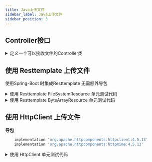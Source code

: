 ```yaml
---
title: Java上传文件
sidebar_label: Java上传文件
sidebar_position: 3
---
```


## Controller接口

<details>
	<summary>定义一个可以接收文件的Controller类</summary>

```java
package whalefall.filedownloadorup;

import lombok.extern.slf4j.Slf4j;
import org.springframework.web.bind.annotation.PostMapping;
import org.springframework.web.bind.annotation.RequestParam;
import org.springframework.web.bind.annotation.RestController;
import org.springframework.web.multipart.MultipartFile;

/**
 * @author: WhaleFall541
 * @date: 2021/11/25 22:29
 */
@RestController
@Slf4j
public class Test4HtmlController {

    @PostMapping("upload1")
    public String upload1(@RequestParam("file") MultipartFile file, @RequestParam("test") String test) {
        log.info("upload1 {} test {}", file.getOriginalFilename(), test);
        return "OK";
    }

}

```

</details>

## 使用 Resttemplate 上传文件

使用Spring-Boot 时集成Resttemplate 无需额外导包

<details>
	<summary>使用 Resttemplate FileSystemResource 单元测试代码</summary>

```java
package whalefall.filedownloadorup;


import org.junit.jupiter.api.Assertions;
import org.junit.jupiter.api.Test;
import org.slf4j.Logger;
import org.slf4j.LoggerFactory;
import org.springframework.core.io.FileSystemResource;
import org.springframework.http.*;
import org.springframework.util.LinkedMultiValueMap;
import org.springframework.util.MultiValueMap;
import org.springframework.web.client.RestTemplate;

import java.io.File;

import static whalefall.filedownloadorup.TestHttpClientUpload1.FILE_PATH;
import static whalefall.filedownloadorup.TestHttpClientUpload1.UPLOAD_URL;

/**
 * @author Halcyon
 * @since 1.0.0
 */
public class TestRestTemplateUpload {
    private static final Logger logger = LoggerFactory.getLogger(TestHttpClientUpload1.class);
    @Test
    public void testResttemplateUpload() {
        File file = new File(FILE_PATH);

        // 创建RestTemplate实例
        RestTemplate restTemplate = new RestTemplate();

        // 构建请求体
        MultiValueMap<String, Object> requestBody = new LinkedMultiValueMap<>();
        // ByteArrayResource 也可以但是要覆盖getFilename方法 适用于byte字节文件
        requestBody.add("file", new FileSystemResource(file)); // 添加文件
        requestBody.add("test", "testResttemplateUpload test");

        // 设置请求头
        HttpHeaders headers = new HttpHeaders();
        headers.setContentType(MediaType.MULTIPART_FORM_DATA);

        // 创建HttpEntity，将请求体和请求头封装进去
        HttpEntity<MultiValueMap<String, Object>> requestEntity = new HttpEntity<>(requestBody, headers);

        // 发送POST请求
        ResponseEntity<String> response = restTemplate.exchange(UPLOAD_URL, HttpMethod.POST, requestEntity, String.class);

        // 获取服务器的响应状态码和响应体
        int statusCode = response.getStatusCodeValue();
        String responseBody = response.getBody();

        Assertions.assertEquals(200, statusCode);
        Assertions.assertEquals("OK", responseBody);
    }
}

```

</details>

<details>
	<summary>使用 Resttemplate ByteArrayResource 单元测试代码</summary>

```java
package whalefall.filedownloadorup;


import org.junit.jupiter.api.Assertions;
import org.junit.jupiter.api.Test;
import org.slf4j.Logger;
import org.slf4j.LoggerFactory;
import org.springframework.core.io.ByteArrayResource;
import org.springframework.http.*;
import org.springframework.util.LinkedMultiValueMap;
import org.springframework.util.MultiValueMap;
import org.springframework.web.client.RestTemplate;

import java.io.ByteArrayOutputStream;
import java.io.FileInputStream;
import java.io.IOException;
import java.util.Objects;

import static whalefall.filedownloadorup.TestHttpClientUpload1.FILE_PATH;
import static whalefall.filedownloadorup.TestHttpClientUpload1.UPLOAD_URL;

/**
 * @author Halcyon
 * @since 1.0.0
 */
public class TestRestTemplateUpload2 {
    private static final Logger logger = LoggerFactory.getLogger(TestHttpClientUpload1.class);

    public static byte[] readFileAsByteArray(String filePath) {
        try (FileInputStream fis = new FileInputStream(filePath);
             ByteArrayOutputStream bos = new ByteArrayOutputStream()) {

            byte[] buffer = new byte[1024];
            int bytesRead;
            while ((bytesRead = fis.read(buffer)) != -1) {
                bos.write(buffer, 0, bytesRead);
            }
            return bos.toByteArray();
        } catch (IOException e) {
            logger.error(e.getMessage(), e);
        }
        return null;
    }

    @Test
    public void testResttemplateUpload() throws IOException {

        // 创建RestTemplate实例
        RestTemplate restTemplate = new RestTemplate();

        // 构建请求体
        MultiValueMap<String, Object> requestBody = new LinkedMultiValueMap<>();
        requestBody.add("file", new ByteArrayResource(Objects.requireNonNull(readFileAsByteArray(FILE_PATH))) {
            @Override
            public String getFilename() {
                return "test.xlsx";
            }
        });
        requestBody.add("test", "testResttemplateUpload2 test");

        // 设置请求头
        HttpHeaders headers = new HttpHeaders();
        headers.setContentType(MediaType.MULTIPART_FORM_DATA);

        // 创建HttpEntity，将请求体和请求头封装进去
        HttpEntity<MultiValueMap<String, Object>> requestEntity = new HttpEntity<>(requestBody, headers);

        // 发送POST请求
        ResponseEntity<String> response = null;
        try {
            response = restTemplate.exchange(UPLOAD_URL, HttpMethod.POST, requestEntity, String.class);
            // 获取服务器的响应状态码和响应体
            int statusCode = response.getStatusCodeValue();
            String responseBody = response.getBody();

            Assertions.assertEquals(200, statusCode);
            Assertions.assertEquals("OK", responseBody);
        } catch (Exception e) {
            logger.error(e.getMessage(), e);
        }

    }
}

```

</details>

## 使用 HttpClient 上传文件

**导包**

```groovy
    implementation 'org.apache.httpcomponents:httpclient:4.5.13'
    implementation 'org.apache.httpcomponents:httpmime:4.5.13'
```

<details>
	<summary>使用 HttpClient 单元测试代码</summary>

```java
package whalefall.filedownloadorup;

import org.apache.http.HttpEntity;
import org.apache.http.client.methods.CloseableHttpResponse;
import org.apache.http.client.methods.HttpPost;
import org.apache.http.entity.ContentType;
import org.apache.http.entity.mime.MultipartEntityBuilder;
import org.apache.http.impl.client.CloseableHttpClient;
import org.apache.http.impl.client.HttpClients;
import org.junit.jupiter.api.Assertions;
import org.junit.jupiter.api.Test;
import org.slf4j.Logger;
import org.slf4j.LoggerFactory;

import java.io.File;
import java.io.IOException;
import java.util.Objects;

/**
 * @author Halcyon
 * @since 1.0.0
 */
public class TestHttpClientUpload1 {
    // 替换为要发送的Excel文件路径
    public static final String FILE_PATH = Objects.requireNonNull(TestHttpClientUpload1.class.getResource("/exceltemplet/priceListTemplate.xlsx")).getPath();// 替换为接收文件的服务器URL
    public static final String UPLOAD_URL = "http://localhost:8080/upload1";
    private static final Logger logger = LoggerFactory.getLogger(TestHttpClientUpload1.class);

    @Test
    public void testHttpClientUpload() {

        File file = new File(FILE_PATH);

        // 创建CloseableHttpClient实例
        CloseableHttpClient httpClient = HttpClients.createDefault();

        // 创建HttpPost请求
        HttpPost httpPost = new HttpPost(UPLOAD_URL);

        // 创建Multipart实体
        MultipartEntityBuilder builder = MultipartEntityBuilder.create();
        builder.addBinaryBody("file", file, ContentType.APPLICATION_OCTET_STREAM, file.getName());

        // 添加其他参数
        builder.addTextBody("test", "testHttpClientUpload test");

        // 设置请求实体
        HttpEntity entity = builder.build();
        httpPost.setEntity(entity);
        int statusCode = 500;
        // 发送HttpPost请求，并获取服务器的响应
        try (CloseableHttpResponse response = httpClient.execute(httpPost)) {
            // 获取服务器的响应状态码
            statusCode = response.getStatusLine().getStatusCode();

            // 在这里可以处理服务器的响应，比如检查是否上传成功等
        } catch (IOException e) {
            logger.error(e.getMessage(), e);
        }
        Assertions.assertEquals(200, statusCode);
    }

}
```

</details>
